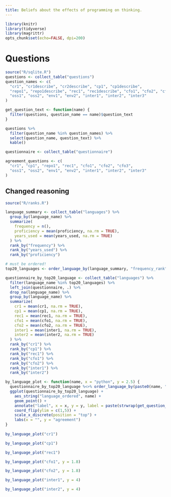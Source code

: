 ```yaml
---
title: Beliefs about the effects of programming on thinking.
---
```

```r
library(knitr)
library(tidyverse)
library(magrittr)
opts_chunk$set(echo=FALSE, dpi=200)
```

# Questions

```r
source("R/sqlite.R")
questions <- collect_table("questions")
question_names <- c(
  "cr1", "cr1describe", "cr2describe", "cp1", "cp1describe",
  "repo1", "repo1describe", "rec1", "rec1describe", "cfo1", "cfo2", "cfo3",
  "oss1", "oss2", "env1", "env2", "inter1", "inter2", "inter3"
)

get_question_text <- function(name) {
  filter(questions, question_name == name)$question_text
}

questions %>%
  filter(question_name %in% question_names) %>%
  select(question_name, question_text) %>%
  kable()
```

```r
questionnaire <- collect_table("questionnaire")

agreement_questions <- c(
  "cr1", "cp1", "repo1", "rec1", "cfo1", "cfo2", "cfo3",
  "oss1", "oss2", "env1", "env2", "inter1", "inter2", "inter3"
)
```

## Changed reasoning

```r
source("R/ranks.R")

language_summary <- collect_table("languages") %>%
  group_by(language_name) %>%
  summarize(
    frequency = n(),
    proficiency = mean(proficiency, na.rm = TRUE),
    years_used = mean(years_used, na.rm = TRUE)
  ) %>%
  rank_by("frequency") %>%
  rank_by("years_used") %>%
  rank_by("proficiency")

# must be ordered!
top20_languages <- order_language_by(language_summary, "frequency_rank", levels_only = TRUE)[1:20]

questionnaire_by_top20_language <- collect_table("languages") %>%
  filter(language_name %in% top20_languages) %>%
  left_join(questionnaire, .) %>%
  drop_na(language_name) %>%
  group_by(language_name) %>%
  summarize(
    cr1 = mean(cr1, na.rm = TRUE),
    cp1 = mean(cp1, na.rm = TRUE),
    rec1 = mean(rec1, na.rm = TRUE),
    cfo1 = mean(cfo1, na.rm = TRUE),
    cfo2 = mean(cfo2, na.rm = TRUE),
    inter1 = mean(inter1, na.rm = TRUE),
    inter2 = mean(inter2, na.rm = TRUE)
  ) %>%
  rank_by("cr1") %>%
  rank_by("cp1") %>%
  rank_by("rec1") %>%
  rank_by("cfo1") %>%
  rank_by("cfo2") %>%
  rank_by("inter1") %>%
  rank_by("inter2")

by_language_plot <- function(name, x = "python", y = 2.5) {
  questionnaire_by_top20_language %<>% order_language_by(paste0(name, "_rank"))
  ggplot(questionnaire_by_top20_language) +
    aes_string("language_ordered", name) +
    geom_point() +
    annotate("label", x = x, y = y, label = paste(strwrap(get_question_text(name), 33), collapse = "\n")) +
    coord_flip(ylim = c(1,5)) +
    scale_x_discrete(position = "top") +
    labs(x = "", y = "agreement")
}
  
by_language_plot("cr1")
```

```r
by_language_plot("cp1")
```

```r
by_language_plot("rec1")
```

```r
by_language_plot("cfo1", y = 1.8)
```

```r
by_language_plot("cfo2", y = 1.8)
```

```r
by_language_plot("inter1", y = 4)
```

```r
by_language_plot("inter2", y = 4)
```